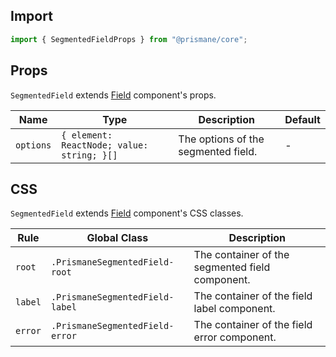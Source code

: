 ## Import

```js
import { SegmentedFieldProps } from "@prismane/core";
```

## Props

`SegmentedField` extends [Field](/docs/components-api/inputs/field-api) component's props.

| Name      | Type                                       | Description                         | Default |
| --------- | ------------------------------------------ | ----------------------------------- | ------- |
| `options` | `{ element: ReactNode; value: string; }[]` | The options of the segmented field. | -       |

## CSS

`SegmentedField` extends [Field](/docs/components-api/inputs/field-api) component's CSS classes.

| Rule    | Global Class                    | Description                                     |
| ------- | ------------------------------- | ----------------------------------------------- |
| `root`  | `.PrismaneSegmentedField-root`  | The container of the segmented field component. |
| `label` | `.PrismaneSegmentedField-label` | The container of the field label component.     |
| `error` | `.PrismaneSegmentedField-error` | The container of the field error component.     |
